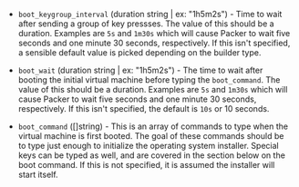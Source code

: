 <!-- Code generated from the comments of the BootConfig struct in common/bootcommand/config.go; DO NOT EDIT MANUALLY -->

-   `boot_keygroup_interval` (duration string | ex: "1h5m2s") - Time to wait after sending a group of key pressses. The value of this
    should be a duration. Examples are `5s` and `1m30s` which will cause
    Packer to wait five seconds and one minute 30 seconds, respectively. If
    this isn't specified, a sensible default value is picked depending on
    the builder type.
    
-   `boot_wait` (duration string | ex: "1h5m2s") - The time to wait after booting the initial virtual machine before typing
    the `boot_command`. The value of this should be a duration. Examples are
    `5s` and `1m30s` which will cause Packer to wait five seconds and one
    minute 30 seconds, respectively. If this isn't specified, the default is
    `10s` or 10 seconds.
    
-   `boot_command` ([]string) - This is an array of commands to type when the virtual machine is first
    booted. The goal of these commands should be to type just enough to
    initialize the operating system installer. Special keys can be typed as
    well, and are covered in the section below on the boot command. If this
    is not specified, it is assumed the installer will start itself.
    
